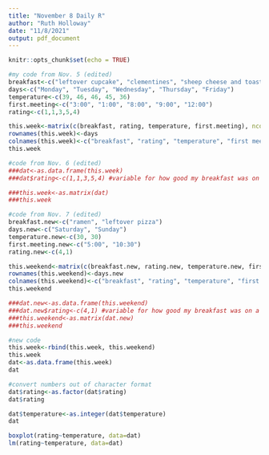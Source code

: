 ```yaml
---
title: "November 8 Daily R"
author: "Ruth Holloway"
date: "11/8/2021"
output: pdf_document
---
```


```r
knitr::opts_chunk$set(echo = TRUE)
```

```r
#my code from Nov. 5 (edited)
breakfast<-c("leftover cupcake", "clementines", "sheep cheese and toast", "tuna donburi", "avocado toast")
days<-c("Monday", "Tuesday", "Wednesday", "Thursday", "Friday")
temperature<-c(39, 46, 46, 45, 36)
first.meeting<-c("3:00", "1:00", "8:00", "9:00", "12:00")
rating<-c(1,1,3,5,4)

this.week<-matrix(c(breakfast, rating, temperature, first.meeting), ncol=4)
rownames(this.week)<-days
colnames(this.week)<-c("breakfast", "rating", "temperature", "first meeting")
this.week

#code from Nov. 6 (edited)
###dat<-as.data.frame(this.week)
###dat$rating<-c(1,1,3,5,4) #variable for how good my breakfast was on a scale of 1-5

###this.week<-as.matrix(dat)
###this.week

#code from Nov. 7 (edited)
breakfast.new<-c("ramen", "leftover pizza")
days.new<-c("Saturday", "Sunday")
temperature.new<-c(30, 30)
first.meeting.new<-c("5:00", "10:30")
rating.new<-c(4,1)

this.weekend<-matrix(c(breakfast.new, rating.new, temperature.new, first.meeting.new), ncol=4)
rownames(this.weekend)<-days.new
colnames(this.weekend)<-c("breakfast", "rating", "temperature", "first meeting")
this.weekend

###dat.new<-as.data.frame(this.weekend)
###dat.new$rating<-c(4,1) #variable for how good my breakfast was on a scale of 1-5
###this.weekend<-as.matrix(dat.new)
###this.weekend

#new code
this.week<-rbind(this.week, this.weekend)
this.week
dat<-as.data.frame(this.week)
dat

#convert numbers out of character format
dat$rating<-as.factor(dat$rating)
dat$rating

dat$temperature<-as.integer(dat$temperature)
dat

boxplot(rating~temperature, data=dat)
lm(rating~temperature, data=dat)
```


